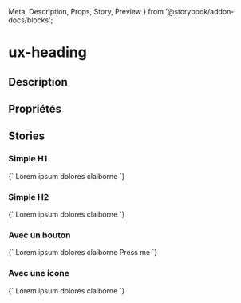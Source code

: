   Meta,
  Description,
  Props,
  Story,
  Preview
} from '@storybook/addon-docs/blocks';

# ux-heading

<Meta title="Components|Typography/Heading" />

## Description

<Description of="ux-heading" />

## Propriétés

<Props of="ux-heading" />

## Stories

### Simple H1

<Preview>
  <Story name="simple H1" height="60px">
    {`
    <ux-heading tag="h1">
      Lorem ipsum dolores claiborne
    </ux-heading>
    `}
  </Story>
</Preview>

### Simple H2

<Preview>
  <Story name="simple H2" height="60px">
    {`
    <ux-heading tag="h2">
      Lorem ipsum dolores claiborne
    </ux-heading>
    `}
  </Story>
</Preview>

### Avec un bouton

<Preview>
  <Story name="button" height="60px">
    {`
    <ux-heading tag="h2">
    Lorem ipsum dolores claiborne
      <ux-btn slot="right" model="primary">Press me</ux-btn>
    </ux-heading>
    `}
  </Story>
</Preview>

### Avec une icone

<Preview>
  <Story name="icon" height="60px">
    {`
    <ux-heading tag="h2">
    Lorem ipsum dolores claiborne
      <ux-svg slot="right" icon="info"></ux-svg>
    </ux-heading>
    `}
  </Story>
</Preview>
